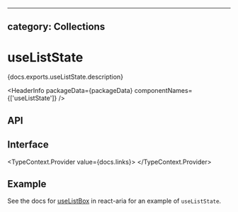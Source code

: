 <!-- Copyright 2020 Adobe. All rights reserved.
This file is licensed to you under the Apache License, Version 2.0 (the "License");
you may not use this file except in compliance with the License. You may obtain a copy
of the License at http://www.apache.org/licenses/LICENSE-2.0
Unless required by applicable law or agreed to in writing, software distributed under
the License is distributed on an "AS IS" BASIS, WITHOUT WARRANTIES OR REPRESENTATIONS
OF ANY KIND, either express or implied. See the License for the specific language
governing permissions and limitations under the License. -->



---
category: Collections
---

# useListState

<p>{docs.exports.useListState.description}</p>

<HeaderInfo
  packageData={packageData}
  componentNames={['useListState']} />

## API

<FunctionAPI function={docs.exports.useListState} links={docs.links} />

## Interface

<TypeContext.Provider value={docs.links}>
  <InterfaceType properties={docs.links[docs.exports.useListState.return.base.id].properties} />
</TypeContext.Provider>

## Example

See the docs for [useListBox](/react-aria/useListBox.html) in react-aria for an example of `useListState`.

